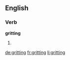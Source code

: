 ==English==

===Verb===
'''gritting'''

# {{present participle of|grit}}

[[de:gritting]]
[[fr:gritting]]
[[li:gritting]]